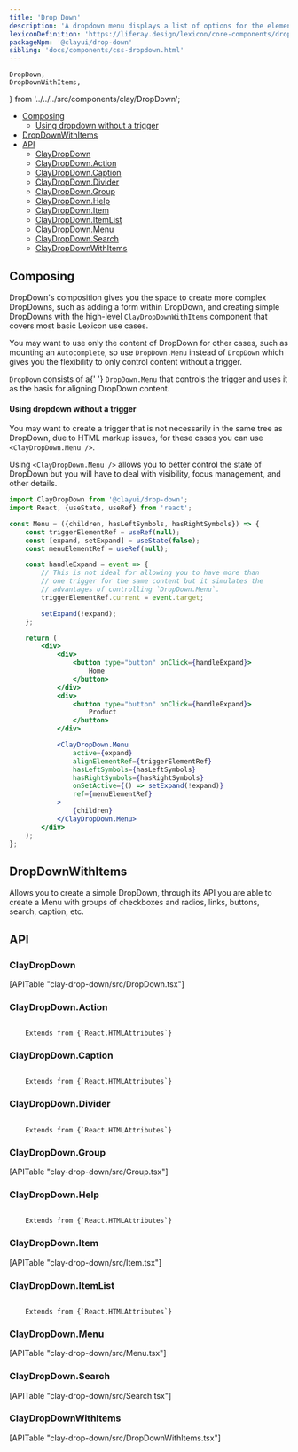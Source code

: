 ```yaml
---
title: 'Drop Down'
description: 'A dropdown menu displays a list of options for the element that triggers it.'
lexiconDefinition: 'https://liferay.design/lexicon/core-components/dropdowns/'
packageNpm: '@clayui/drop-down'
sibling: 'docs/components/css-dropdown.html'
---
```


	DropDown,
	DropDownWithItems,
} from '../../../src/components/clay/DropDown';

<div class="nav-toc-absolute">
<div class="nav-toc">

-   [Composing](#composing)
    -   [Using dropdown without a trigger](#using-dropdown-without-a-trigger)
-   [DropDownWithItems](#dropdownwithitems)
-   [API](#api)
    -   [ClayDropDown](#claydropdown)
    -   [ClayDropDown.Action](#claydropdown.action)
    -   [ClayDropDown.Caption](#claydropdown.caption)
    -   [ClayDropDown.Divider](#claydropdown.divider)
    -   [ClayDropDown.Group](#claydropdown.group)
    -   [ClayDropDown.Help](#claydropdown.help)
    -   [ClayDropDown.Item](#claydropdown.item)
    -   [ClayDropDown.ItemList](#claydropdown.itemlist)
    -   [ClayDropDown.Menu](#claydropdown.menu)
    -   [ClayDropDown.Search](#claydropdown.search)
    -   [ClayDropDownWithItems](#claydropdownwithitems)

</div>
</div>

## Composing

DropDown's composition gives you the space to create more complex DropDowns, such as adding a form within DropDown, and creating simple DropDowns with the high-level `ClayDropDownWithItems` component that covers most basic Lexicon use cases.

<DropDown />

You may want to use only the content of DropDown for other cases, such as mounting an `Autocomplete`, so use `DropDown.Menu` instead of `DropDown` which gives you the flexibility to only control content without a trigger.

<div class="clay-site-alert alert alert-warning">
	<code class="language-text">DropDown</code> consists of a{' '}
	<code class="language-text">DropDown.Menu</code> that controls the trigger
	and uses it as the basis for aligning DropDown content.
</div>

#### Using dropdown without a trigger

You may want to create a trigger that is not necessarily in the same tree as DropDown, due to HTML markup issues, for these cases you can use `<ClayDropDown.Menu />`.

Using `<ClayDropDown.Menu />` allows you to better control the state of DropDown but you will have to deal with visibility, focus management, and other details.

```jsx
import ClayDropDown from '@clayui/drop-down';
import React, {useState, useRef} from 'react';

const Menu = ({children, hasLeftSymbols, hasRightSymbols}) => {
	const triggerElementRef = useRef(null);
	const [expand, setExpand] = useState(false);
	const menuElementRef = useRef(null);

	const handleExpand = event => {
		// This is not ideal for allowing you to have more than
		// one trigger for the same content but it simulates the
		// advantages of controlling `DropDown.Menu`.
		triggerElementRef.current = event.target;

		setExpand(!expand);
	};

	return (
		<div>
			<div>
				<button type="button" onClick={handleExpand}>
					Home
				</button>
			</div>
			<div>
				<button type="button" onClick={handleExpand}>
					Product
				</button>
			</div>

			<ClayDropDown.Menu
				active={expand}
				alignElementRef={triggerElementRef}
				hasLeftSymbols={hasLeftSymbols}
				hasRightSymbols={hasRightSymbols}
				onSetActive={() => setExpand(!expand)}
				ref={menuElementRef}
			>
				{children}
			</ClayDropDown.Menu>
		</div>
	);
};
```

## DropDownWithItems

Allows you to create a simple DropDown, through its API you are able to create a Menu with groups of checkboxes and radios, links, buttons, search, caption, etc.

<DropDownWithItems />

## API

### ClayDropDown

<div>[APITable "clay-drop-down/src/DropDown.tsx"]</div>

### ClayDropDown.Action

<code class="list-api-item-type">
	Extends from {`React.HTMLAttributes<HTMLButtonElement>`}
</code>

### ClayDropDown.Caption

<code class="list-api-item-type">
	Extends from {`React.HTMLAttributes<HTMLDivElement>`}
</code>

### ClayDropDown.Divider

<code class="list-api-item-type">
	Extends from {`React.HTMLAttributes<HTMLLIElement>`}
</code>

### ClayDropDown.Group

<div>[APITable "clay-drop-down/src/Group.tsx"]</div>

### ClayDropDown.Help

<code class="list-api-item-type">
	Extends from {`React.HTMLAttributes<HTMLDivElement>`}
</code>

### ClayDropDown.Item

<div>[APITable "clay-drop-down/src/Item.tsx"]</div>

### ClayDropDown.ItemList

<code class="list-api-item-type">
	Extends from {`React.HTMLAttributes<HTMLUListElement>`}
</code>

### ClayDropDown.Menu

<div>[APITable "clay-drop-down/src/Menu.tsx"]</div>

### ClayDropDown.Search

<div>[APITable "clay-drop-down/src/Search.tsx"]</div>

### ClayDropDownWithItems

<div>[APITable "clay-drop-down/src/DropDownWithItems.tsx"]</div>
